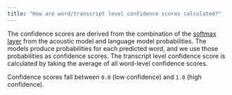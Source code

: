 ```yaml
---
title: "How are word/transcript level confidence scores calculated?"
---
```


The confidence scores are derived from the combination of the [softmax layer](https://en.wikipedia.org/wiki/Softmax_function) from the acoustic model and language model probabilities. The models produce probabilities for each predicted word, and we use those probabilities as confidence scores. The transcript level confidence score is calculated by taking the average of all word-level confidence scores.

Confidence scores fall between `0.0` (low confidence) and `1.0` (high confidence).
